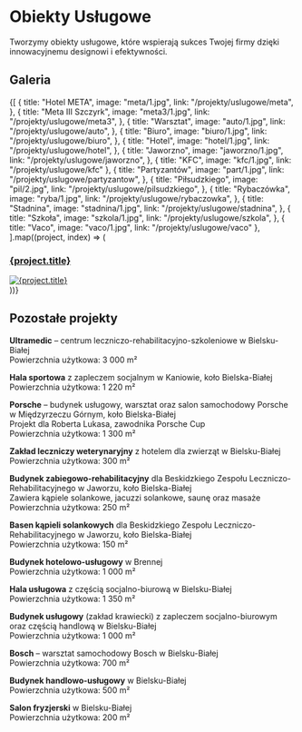 
# Obiekty Usługowe

Tworzymy obiekty usługowe, które wspierają sukces Twojej firmy dzięki innowacyjnemu designowi i efektywności.

## Galeria

<div style={{ width: "100%" }}>
  <div
    style={{
      display: "grid",
      gridTemplateColumns: "repeat(2, 1fr)",
      gap: "14px",
    }}
  >
    {[
      {
        title: "Hotel META",
        image: "meta/1.jpg",
        link: "/projekty/uslugowe/meta",
      },
      {
        title: "Meta III Szczyrk",
        image: "meta3/1.jpg",
        link: "/projekty/uslugowe/meta3",
      },
      {
        title: "Warsztat",
        image: "auto/1.jpg",
        link: "/projekty/uslugowe/auto",
      },
      {
        title: "Biuro",
        image: "biuro/1.jpg",
        link: "/projekty/uslugowe/biuro",
      },
      {
        title: "Hotel",
        image: "hotel/1.jpg",
        link: "/projekty/uslugowe/hotel",
      },
      {
        title: "Jaworzno",
        image: "jaworzno/1.jpg",
        link: "/projekty/uslugowe/jaworzno",
      },
      { title: "KFC", image: "kfc/1.jpg", link: "/projekty/uslugowe/kfc" },
      {
        title: "Partyzantów",
        image: "part/1.jpg",
        link: "/projekty/uslugowe/partyzantow",
      },
      {
        title: "Piłsudzkiego",
        image: "pil/2.jpg",
        link: "/projekty/uslugowe/pilsudzkiego",
      },
      {
        title: "Rybaczówka",
        image: "ryba/1.jpg",
        link: "/projekty/uslugowe/rybaczowka",
      },
      {
        title: "Stadnina",
        image: "stadnina/1.jpg",
        link: "/projekty/uslugowe/stadnina",
      },
      {
        title: "Szkoła",
        image: "szkola/1.jpg",
        link: "/projekty/uslugowe/szkola",
      },
      { title: "Vaco", image: "vaco/1.jpg", link: "/projekty/uslugowe/vaco" },
    ].map((project, index) => (
      <div
        key={index}
        style={{
          display: "flex",
          flexDirection: "column",
          alignItems: "center",
          textAlign: "center",
        }}
      >
        <a href={project.link} style={{ textDecoration: "none" }}>
          <h3
            style={{
              fontSize: 18,
              width: "100%",
            }}
          >
            {project.title}
          </h3>
          <div
            style={{
              width: "100%",
              height: "300px" /* Stała wysokość dla spójnego wyglądu */,
              overflow: "hidden",
              display: "flex",
              alignItems: "center",
              justifyContent: "center",
            }}
          >
            <img
              alt={project.title}
              src={`/compressed/uslugowe/${project.image}`}
              style={{
                // width: "100%",
                // height: "100%",
                width: "100%",
                minHeight: 300,
                objectFit: "cover",
              }}
            />
          </div>
        </a>
      </div>
    ))}
  </div>
</div>

## Pozostałe projekty

**Ultramedic** – centrum leczniczo-rehabilitacyjno-szkoleniowe w Bielsku-Białej  
Powierzchnia użytkowa: 3 000 m²

**Hala sportowa** z zapleczem socjalnym w Kaniowie, koło Bielska-Białej  
Powierzchnia użytkowa: 1 220 m²

**Porsche** – budynek usługowy, warsztat oraz salon samochodowy Porsche w Międzyrzeczu Górnym, koło Bielska-Białej  
Projekt dla Roberta Lukasa, zawodnika Porsche Cup  
Powierzchnia użytkowa: 1 300 m²

**Zakład leczniczy weterynaryjny** z hotelem dla zwierząt w Bielsku-Białej  
Powierzchnia użytkowa: 300 m²

**Budynek zabiegowo-rehabilitacyjny** dla Beskidzkiego Zespołu Leczniczo-Rehabilitacyjnego w Jaworzu, koło Bielska-Białej  
Zawiera kąpiele solankowe, jacuzzi solankowe, saunę oraz masaże  
Powierzchnia użytkowa: 250 m²

**Basen kąpieli solankowych** dla Beskidzkiego Zespołu Leczniczo-Rehabilitacyjnego w Jaworzu, koło Bielska-Białej  
Powierzchnia użytkowa: 150 m²

**Budynek hotelowo-usługowy** w Brennej  
Powierzchnia użytkowa: 1 000 m²

**Hala usługowa** z częścią socjalno-biurową w Bielsku-Białej  
Powierzchnia użytkowa: 1 350 m²

**Budynek usługowy** (zakład krawiecki) z zapleczem socjalno-biurowym oraz częścią handlową w Bielsku-Białej  
Powierzchnia użytkowa: 1 000 m²

**Bosch** – warsztat samochodowy Bosch w Bielsku-Białej  
Powierzchnia użytkowa: 700 m²

**Budynek handlowo-usługowy** w Bielsku-Białej  
Powierzchnia użytkowa: 500 m²

**Salon fryzjerski** w Bielsku-Białej  
Powierzchnia użytkowa: 200 m²
